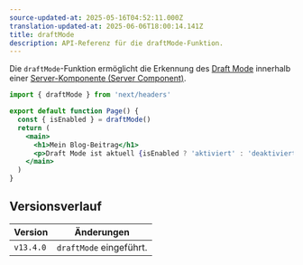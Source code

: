 ```yaml
---
source-updated-at: 2025-05-16T04:52:11.000Z
translation-updated-at: 2025-06-06T18:00:14.141Z
title: draftMode
description: API-Referenz für die draftMode-Funktion.
---
```


Die `draftMode`-Funktion ermöglicht die Erkennung des [Draft Mode](/docs/app/building-your-application/configuring/draft-mode) innerhalb einer [Server-Komponente (Server Component)](/docs/app/building-your-application/rendering/server-components).

```jsx filename="app/page.js"
import { draftMode } from 'next/headers'

export default function Page() {
  const { isEnabled } = draftMode()
  return (
    <main>
      <h1>Mein Blog-Beitrag</h1>
      <p>Draft Mode ist aktuell {isEnabled ? 'aktiviert' : 'deaktiviert'}</p>
    </main>
  )
}
```

## Versionsverlauf

| Version   | Änderungen                 |
| --------- | -------------------------- |
| `v13.4.0` | `draftMode` eingeführt.    |